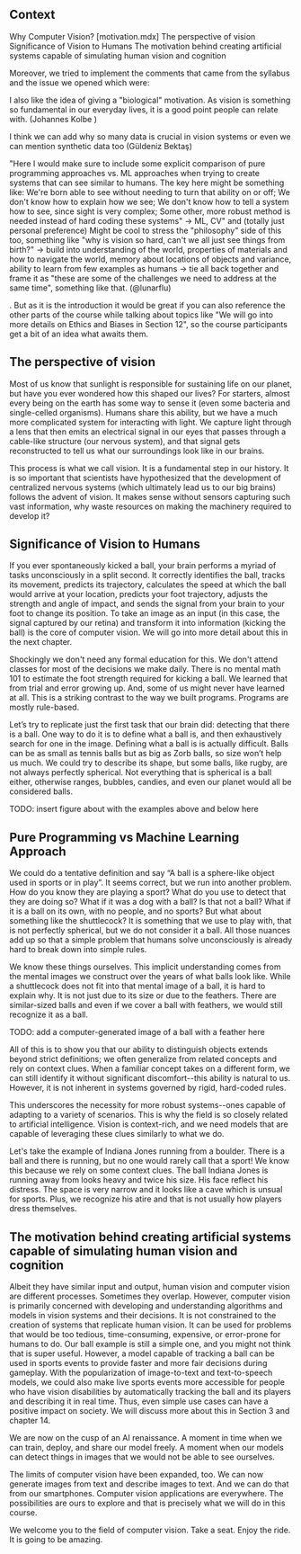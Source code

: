 ## Context

Why Computer Vision? [motivation.mdx]
 The perspective of vision
 Significance of Vision to Humans
 The motivation behind creating artificial systems capable of simulating human vision and cognition

 Moreover, we tried to implement the comments that came from the syllabus and the issue we opened which were:


I also like the idea of giving a "biological" motivation. As vision is something so fundamental in our everyday lives, it is a good point people can relate with. (Johannes Kolbe
)

I think we can add why so many data is crucial in vision systems or even we can mention synthetic data too (Güldeniz Bektaş)


"Here I would make sure to include some explicit comparison of pure programming approaches vs. ML approaches when trying to create systems that can see similar to humans. The key here might be something like:
We're born able to see without needing to turn that ability on or off; We don't know how to explain how we see; We don't know how to tell a system how to see, since sight is very complex; Some other, more robust method is needed instead of hard coding these systems" -> ML, CV" 
and 
(totally just personal preference) Might be cool to stress the "philosophy" side of this too, something like "why is vision so hard, can't we all just see things from birth?" -> build into understanding of the world, properties of materials and how to navigate the world, memory about locations of objects and variance, ability to learn from few examples as humans -> tie all back together and frame it as "these are some of the challenges we need to address at the same time", something like that. (@lunarflu)

. But as it is the introduction it would be great if you can also reference the other parts of the course while talking about topics like "We will go into more details on Ethics and Biases in Section 12", so the course participants get a bit of an idea what awaits them.


##  The perspective of vision

Most of us know that sunlight is responsible for sustaining life on our planet, but have you ever wondered how this shaped our lives? For starters, almost every being on the earth has some way to sense it (even some bacteria and single-celled organisms). Humans share this ability, but we have a much more complicated system for interacting with light. We capture light through a lens that then emits an electrical signal in our eyes that passes through a cable-like structure (our nervous system), and that signal gets reconstructed to tell us what our surroundings look like in our brains.

This process is what we call vision. It is a fundamental step in our history. It is so important that scientists have hypothesized that the development of centralized nervous systems (which ultimately lead us to our big brains) follows the advent of vision. It makes sense without sensors capturing such vast information, why waste resources on making the machinery required to develop it?

## Significance of Vision to Humans

If you ever spontaneously kicked a ball, your brain performs a myriad of tasks unconsciously in a split second. It correctly identifies the ball, tracks its movement, predicts its trajectory, calculates the speed at which the ball would arrive at your location, predicts your foot trajectory, adjusts the strength and angle of impact, and sends the signal from your brain to your foot to change its position.  To take an image as an input (in this case, the signal captured by our retina) and transform it into information (kicking the ball)  is the core of computer vision. We will go into more detail about this in the next chapter. 

Shockingly we don't need any formal education for this. We don't attend classes for most of the decisions we make daily. There is no mental math 101 to estimate the foot strength required for kicking a ball. We learned that from trial and error growing up. And, some of us might never have learned at all. This is a striking contrast to the way we built programs. Programs are mostly rule-based.

 Let’s try to replicate just the first task that our brain did: detecting that there is a ball. One way to do it is to define what a ball is, and then exhaustively search for one in the image. Defining what a ball is is actually difficult. Balls can be as small as tennis balls but as big as Zorb balls, so size won’t help us much. We could try to describe its shape, but some balls, like rugby, are not always perfectly spherical. Not everything that is spherical is a ball either, otherwise ranges, bubbles, candies, and even our planet would all be considered balls.

TODO: insert figure about with the examples above and below here

## Pure Programming vs Machine Learning Approach
We could do a tentative definition and say  “A ball is a sphere-like object used in sports or in play”. It seems correct, but we run into another problem. How do you know they are playing a sport?  What do you use to detect that they are doing so? What if it was a dog with a ball? Is that not a ball? What if it is a ball on its own, with no people, and no sports? But what about something like the shuttlecock? It is something that we use to play with, that is not perfectly spherical, but we do not consider it a ball. All those nuances add up so that a simple problem that humans solve unconsciously is already hard to break down into simple rules.

 We know these things ourselves. This implicit understanding comes from the mental images we construct over the years of what balls look like. While a shuttlecock does not fit into that mental image of a ball, it is hard to explain why. It is not just due to its size or due to the feathers. There are similar-sized balls and even if we cover a ball with feathers, we would still recognize it as a ball. 
 
TODO: add a computer-generated image of a ball with a feather here

All of this is to show you that our ability to distinguish objects extends beyond strict definitions; we often generalize from related concepts and rely on context clues. When a familiar concept takes on a different form, we can still identify it without significant discomfort--this ability is natural to us. However, it is not inherent in systems governed by rigid, hard-coded rules.

This underscores the necessity for more robust systems--ones capable of adapting to a variety of scenarios. This is why the field is so closely related to artificial intelligence. Vision is context-rich, and we need models that are capable of leveraging these clues similarly to what we do.

Let's take the example of Indiana Jones running from a boulder. There is a ball and there is running, but no one would rarely call that a sport! We know this because we rely on some context clues. The ball Indiana Jones is running away from looks heavy and twice his size. His face reflect his distress. The space is very narrow and it looks like a cave which is unsual for sports. Plus, we recognize his atire and that is not usually how players dress themselves. 



## The motivation behind creating artificial systems capable of simulating human vision and cognition

Albeit they have similar input and output, human vision and computer vision are different processes. Sometimes they overlap. However, computer vision is primarily concerned with developing and understanding algorithms and models in vision systems and their decisions. It is not constrained to the creation of systems that replicate human vision. It can be used for problems that would be too tedious, time-consuming, expensive, or error-prone for humans to do.
Our ball example is still a simple one, and you might not think that is super useful. However, a model capable of tracking a ball can be used in sports events to provide faster and more fair decisions during gameplay. With the popularization of image-to-text and text-to-speech models, we could also make live sports events more accessible for people who have vision disabilities by automatically tracking the ball and its players and describing it in real time. Thus, even simple use cases can have a positive impact on society. We will discuss more about this in Section 3 and chapter 14.

We are now on the cusp of an AI renaissance.  A moment in time when we can train, deploy, and share our model freely. A moment when our models can detect things in images that we would not be able to see ourselves. 

The limits of computer vision have been expanded, too. We can now generate images from text and describe images to text. And we can do that from our smartphones. Computer vision applications are everywhere. The possibilities are ours to explore and that is precisely what we will do in this course.  

We welcome you to the field of computer vision. Take a seat. Enjoy the ride. It is going to be amazing.

